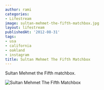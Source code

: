 ```yaml
---
author: rami
categories:
- Lifestream
image: sultan-mehmet-the-fifth-matchbox.jpg
layout: lifestream
publishedAt: '2012-08-31'
tags:
- usa
- california
- oakland
- instagram
title: Sultan Mehmet The Fifth Matchbox
---
```


Sultan Mehmet the Fifth matchbox.

![Sultan Mehmet The Fifth Matchbox](/assets/images/content/lifestream/sultan-mehmet-the-fifth-matchbox.jpg)
